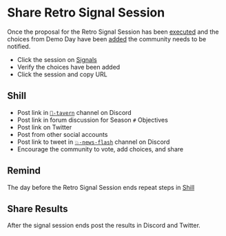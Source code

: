 # Share Retro Signal Session

Once the proposal for the Retro Signal Session has been [executed](/procedures/retro-rewards/execute) and the choices from Demo Day have been [added](/procedures/retro-rewards/add-choices) the community needs to be notified.

- Click the session on [Signals](https://signal.daohaus.fun/#/0xa/0xf5d6b637a9185707f52d40d452956ca49018247a)
- Verify the choices have been added
- Click the session and copy URL

## Shill

- Post link in [`🍻-tavern`](https://discord.com/channels/709210493549674598/735525646196801668) channel on Discord
- Post link in forum discussion for Season `#` Objectives
- Post link on Twitter
- Post from other social accounts
- Post link to tweet in [`💥-news-flash`](https://discord.com/channels/709210493549674598/758440646553370635) channel on Discord
- Encourage the community to vote, add choices, and share

## Remind

The day before the Retro Signal Session ends repeat steps in [Shill](#shill)

## Share Results

After the signal session ends post the results in Discord and Twitter.
